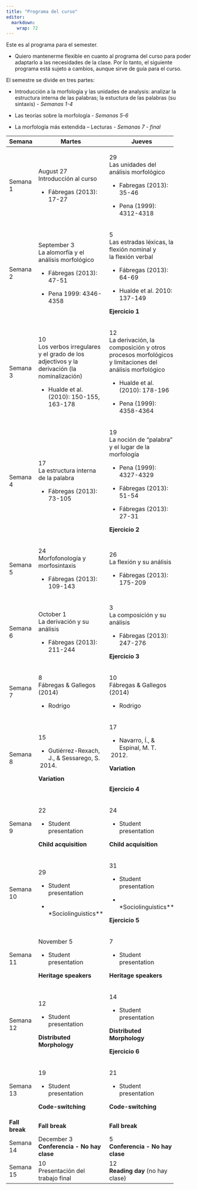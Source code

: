 ```yaml
---
title: "Programa del curso"
editor: 
  markdown: 
    wrap: 72
---
```


Este es al programa para el semester.

-   Quiero mantenerme flexible en cuanto al programa del curso para
    poder adaptarlo a las necesidades de la clase. Por lo tanto, el
    siguiente programa está sujeto a cambios, aunque sirve de guía para
    el curso.

El semestre se divide en tres partes:

-   Introducción a la morfología y las unidades de analysis: analizar la
    estructura interna de las palabras; la estuctura de las palabras (su
    sintaxis) - *Semanas 1-4*

-   Las teorías sobre la morfología - *Semanas 5-6*

-   La morfología más extendida – Lecturas - *Semanas 7 - final*

+----------------+-----------------------+-----------------------+
| **Semana**     | **Martes**            | **Jueves**            |
+================+=======================+=======================+
| Semana 1       | August 27\            | 29\                   |
|                | Introducción al curso | Las unidades del      |
|                |                       | análisis morfológico  |
|                | -   Fábregas (2013):  |                       |
|                |     17-27             | -   Fabregas (2013):  |
|                |                       |     35-46             |
|                |                       |                       |
|                |                       | -   Pena (1999):      |
|                |                       |     4312-4318         |
+----------------+-----------------------+-----------------------+
| Semana 2       | September 3\          | 5\                    |
|                | La alomorfía y el     | Las estradas léxicas, |
|                | análisis morfológico  | la flexión nominal y\ |
|                |                       | la flexión verbal     |
|                | -   Fábregas (2013):  |                       |
|                |     47-51             | -   Fábregas (2013):  |
|                |                       |     64-69             |
|                | -   Pena 1999:        |                       |
|                |     4346-4358         | -   Hualde et al.     |
|                |                       |     2010: 137-149     |
|                |                       |                       |
|                |                       | **Ejercicio 1**       |
+----------------+-----------------------+-----------------------+
| Semana 3       | 10\                   | 12\                   |
|                | Los verbos            | La derivación, la     |
|                | irregulares y el      | composición y otros   |
|                | grado de los          | procesos morfológicos |
|                | adjectivos y la       | y limitaciones del    |
|                | derivación (la        | análisis morfológico  |
|                | nominalización)       |                       |
|                |                       | -   Hualde et al.     |
|                | -   Hualde et al.     |     (2010): 178-196   |
|                |     (2010): 150-155,  |                       |
|                |     163-178           | -   Pena (1999):      |
|                |                       |     4358-4364         |
+----------------+-----------------------+-----------------------+
| Semana 4       | 17\                   | 19\                   |
|                | La estructura interna | La noción de          |
|                | de la palabra         | "palabra" y el lugar  |
|                |                       | de la morfología      |
|                | -   Fábregas (2013):  |                       |
|                |     73-105            | -   Pena (1999):      |
|                |                       |     4327-4329         |
|                |                       |                       |
|                |                       | -   Fábregas (2013):  |
|                |                       |     51-54             |
|                |                       |                       |
|                |                       | -   Fábregas (2013):  |
|                |                       |     27-31             |
|                |                       |                       |
|                |                       | **Ejercicio 2**       |
+----------------+-----------------------+-----------------------+
| Semana 5       | 24\                   | 26\                   |
|                | Morfofonología y      | La flexión y su       |
|                | morfosintaxis         | análisis              |
|                |                       |                       |
|                | -   Fábregas (2013):  | -   Fábregas (2013):  |
|                |     109-143           |     175-209           |
+----------------+-----------------------+-----------------------+
| Semana 6       | October 1\            | 3\                    |
|                | La derivación y su    | La composición y su   |
|                | análisis              | análisis              |
|                |                       |                       |
|                | -   Fábregas (2013):  | -   Fábregas (2013):  |
|                |     211-244           |     247-276           |
|                |                       |                       |
|                |                       | **Ejercicio 3**       |
+----------------+-----------------------+-----------------------+
| Semana 7       | 8\                    | 10\                   |
|                | Fábregas & Gallegos   | Fábregas & Gallegos   |
|                | (2014)                | (2014)                |
|                |                       |                       |
|                | -   Rodrigo           | -   Rodrigo           |
+----------------+-----------------------+-----------------------+
| Semana 8       | 15                    | 17                    |
|                |                       |                       |
|                | -   Gutiérrez-Rexach, | -   Navarro, Í., &    |
|                |     J., &             |     Espinal, M. T.    |
|                |     Sessarego, S.     |     (2012)            |
|                |     (2014)            |                       |
|                |                       | **Variation**         |
|                | **Variation**         |                       |
|                |                       | \                     |
|                |                       | **Ejercicio 4**       |
+----------------+-----------------------+-----------------------+
| Semana 9       | 22                    | 24                    |
|                |                       |                       |
|                | -   Student           | -   Student           |
|                |     presentation      |     presentation      |
|                |                       |                       |
|                | **Child acquisition** | **Child acquisition** |
+----------------+-----------------------+-----------------------+
| Semana 10      | 29                    | 31                    |
|                |                       |                       |
|                | -   Student           | -   Student           |
|                |     presentation      |     presentation      |
|                |                       |                       |
|                | -   \                 | -   \                 |
|                | *Sociolinguistics\*\* | *Sociolinguistics\*\* |
|                |                       |                       |
|                |                       | **Ejercicio 5**       |
+----------------+-----------------------+-----------------------+
| Semana 11      | November 5            | 7                     |
|                |                       |                       |
|                | -   Student           | -   Student           |
|                |     presentation      |     presentation      |
|                |                       |                       |
|                | **Heritage speakers** | **Heritage speakers** |
+----------------+-----------------------+-----------------------+
| Semana 12      | 12                    | 14                    |
|                |                       |                       |
|                | -   Student           | -   Student           |
|                |     presentation      |     presentation      |
|                |                       |                       |
|                | **Distributed         | **Distributed         |
|                | Morphology**          | Morphology**          |
|                |                       |                       |
|                |                       | **Ejercicio 6**       |
+----------------+-----------------------+-----------------------+
| Semana 13      | 19                    | 21                    |
|                |                       |                       |
|                | -   Student           | -   Student           |
|                |     presentation      |     presentation      |
|                |                       |                       |
|                | **Code-switching**    | **Code-switching**    |
+----------------+-----------------------+-----------------------+
| **Fall break** | **Fall break**        | **Fall break**        |
+----------------+-----------------------+-----------------------+
| Semana 14      | December 3\           | 5\                    |
|                | **Conferencia - No    | **Conferencia - No    |
|                | hay clase**           | hay clase**           |
+----------------+-----------------------+-----------------------+
| Semana 15      | 10\                   | 12\                   |
|                | Presentación del      | **Reading day** (no   |
|                | trabajo final         | hay clase)            |
+----------------+-----------------------+-----------------------+
